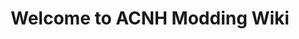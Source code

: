 ---
title: Welcome to ACNH Modding Wiki
description: "An open-source wiki that aims to document everything you need to know about modding in Animal-Crossing: New Horizons!"
template: splash
hero:
  tagline: "An open-source wiki that aims to document everything about <b>Animal-Crossing: New Horizons</b> modding!"
  image:
    alt: LLoid Gyroid
    file: ../../assets/brewster.png
  actions:
    - text: Get Started
      link: /getting-started/overview
      icon: right-arrow
    - text: Join our Discord Server
      link: https://discord.gg/4cBd8dD6XS
      icon: external
      variant: minimal
---